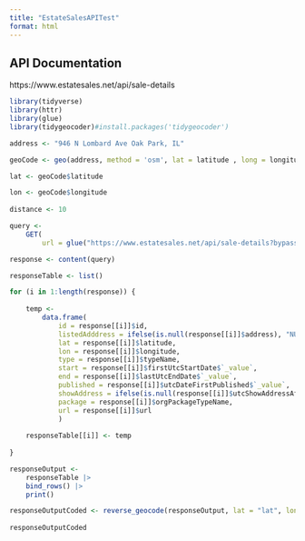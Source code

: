 ```yaml
---
title: "EstateSalesAPITest"
format: html
---
```


## API Documentation

https://www.estatesales.net/api/sale-details

```r

library(tidyverse)
library(httr)
library(glue)
library(tidygeocoder)#install.packages('tidygeocoder')

address <- "946 N Lombard Ave Oak Park, IL"

geoCode <- geo(address, method = 'osm', lat = latitude , long = longitude)

lat <- geoCode$latitude

lon <- geoCode$longitude
    
distance <- 10

query <- 
    GET(
        url = glue("https://www.estatesales.net/api/sale-details?bypass=bycoordinatesanddistance:{lat}_{lon}_{distance}&include=saleschedule&select=id,url,address,stateCode,cityName,postalCodeNumber,primaryMetroAreaId,latitude,longitude,utcOffset,observesDaylightSavingTime,type,isMarketplaceSale,isLocallyFeatured,isRegionallyFeaturedThisWeek,isNationallyFeaturedThisWeek,firstUtcStartDate,firstLocalStartDate,lastUtcEndDate,lastLocalEndDate,activeLocalStartDate,tomorrowActiveLocalStartDate,utcDateFirstPublished,utcShowAddressAfter,orgPackageType,saleSchedule&explicitTypes=DateTime"))

response <- content(query)

responseTable <- list()

for (i in 1:length(response)) {
    
    temp <- 
        data.frame(
            id = response[[i]]$id,
            listedAdddress = ifelse(is.null(response[[i]]$address), "NULL", response[[i]]$address),
            lat = response[[i]]$latitude,
            lon = response[[i]]$longitude,
            type = response[[i]]$typeName,
            start = response[[i]]$firstUtcStartDate$`_value`,
            end = response[[i]]$lastUtcEndDate$`_value`,
            published = response[[i]]$utcDateFirstPublished$`_value`,
            showAddress = ifelse(is.null(response[[i]]$utcShowAddressAfter$`_value`), "NULL", response[[i]]$utcShowAddressAfter$`_value`),
            package = response[[i]]$orgPackageTypeName,
            url = response[[i]]$url
            )
    
    responseTable[[i]] <- temp
   
}

responseOutput <-
    responseTable |> 
    bind_rows() |> 
    print()

```

```r

responseOutputCoded <- reverse_geocode(responseOutput, lat = "lat", long = "lon")
    
responseOutputCoded

```

